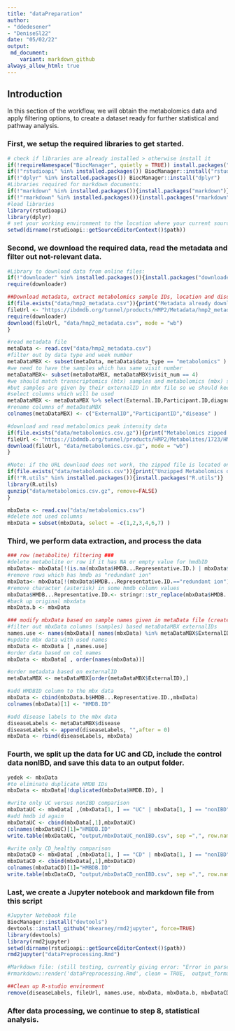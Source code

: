 ```yaml
---
title: "dataPreparation"
author: 
- "ddedesener"
- "DeniseSl22"
date: "05/02/22"
output:
 md_document:
    variant: markdown_github
always_allow_html: true
---
```

## Introduction
In this section of the workflow, we will obtain the metabolomics data and apply filtering options, to create a dataset ready for further statistical and pathway analysis.

### First, we setup the required libraries to get started.
```r
# check if libraries are already installed > otherwise install it
if(!requireNamespace("BiocManager", quietly = TRUE)) install.packages("BiocManager",repos = "http://cran.us.r-project.org")
if(!"rstudioapi" %in% installed.packages()) BiocManager::install("rstudioapi")
if(!"dplyr" %in% installed.packages()) BiocManager::install("dplyr")
#Libraries required for markdown documents:
if(!"markdown" %in% installed.packages()){install.packages("markdown")}
if(!"rmarkdown" %in% installed.packages()){install.packages("rmarkdown")}
#load libraries
library(rstudioapi)
library(dplyr)
# set your working environment to the location where your current source file is saved into.
setwd(dirname(rstudioapi::getSourceEditorContext()$path))
```

### Second, we download the required data, read the metadata and filter out not-relevant data.
```r
#Library to download data from online files:
if(!"downloader" %in% installed.packages()){install.packages("downloader")}
require(downloader)

##Download metadata, extract metabolomics sample IDs, location and disorders.
if(file.exists("data/hmp2_metadata.csv")){print("Metadata already downloaded")}else{
fileUrl <- "https://ibdmdb.org/tunnel/products/HMP2/Metadata/hmp2_metadata.csv?accessType=DOWNLOAD"
require(downloader)
download(fileUrl, "data/hmp2_metadata.csv", mode = "wb")
}

#read metadata file
metaData <- read.csv("data/hmp2_metadata.csv")
#filter out by data type and week number
metaDataMBX <- subset(metaData, metaData$data_type == "metabolomics" )
#we need to have the samples which has same visit number
metaDataMBX<- subset(metaDataMBX, metaDataMBX$visit_num == 4)
#we should match transcriptomics (htx) samples and metabolomics (mbx) samples with participantID
#but samples are given by their externalID in mbx file so we should keep them both
#select columns which will be used
metaDataMBX <- metaDataMBX %>% select(External.ID,Participant.ID,diagnosis)
#rename columns of metaDataMBX
colnames(metaDataMBX) <- c("ExternalID","ParticipantID","disease" )

#download and read metabolomics peak intensity data
if(file.exists("data/metabolomics.csv.gz")){print("Metabolomics zipped data already downloaded")}else{
fileUrl <- "https://ibdmdb.org/tunnel/products/HMP2/Metabolites/1723/HMP2_metabolomics.csv.gz?accessType=DOWNLOAD"
download(fileUrl, "data/metabolomics.csv.gz", mode = "wb")
}

#Note: if the URL download does not work, the zipped file is located on GitHub to continue the rest of this script.
if(file.exists("data/metabolomics.csv")){print("Unzipped Metabolomics data already downloaded")}else{
if(!"R.utils" %in% installed.packages()){install.packages("R.utils")}
library(R.utils)
gunzip("data/metabolomics.csv.gz", remove=FALSE)
}

mbxData <- read.csv("data/metabolomics.csv")
#delete not used columns
mbxData = subset(mbxData, select = -c(1,2,3,4,6,7) )
```
### Third, we perform data extraction, and process the data
```r
### row (metabolite) filtering ###
#delete metabolite or row if it has NA or empty value for hmdbID
mbxData<- mbxData[!(is.na(mbxData$HMDB...Representative.ID.) | mbxData$HMDB...Representative.ID.=="") , ]
#remove rows which has hmdb as "redundant ion"
mbxData<- mbxData[!(mbxData$HMDB...Representative.ID.=="redundant ion") , ]
#remove character (asterisk) in some hmdb column values
mbxData$HMDB...Representative.ID.<- stringr::str_replace(mbxData$HMDB...Representative.ID., '\\*', '')
#back up original mbxdata
mbxData.b <- mbxData

### modify mbxData based on sample names given in metaData file (created with the criteria visit_num=4 )###
#filter out mbxData columns (samples) based metaDataMBX externalIDs
names.use <- names(mbxData)[ names(mbxData) %in% metaDataMBX$ExternalID]
#update mbx data with used names
mbxData <- mbxData [ ,names.use]
#order data based on col names
mbxData <- mbxData[ , order(names(mbxData))]

#order metadata based on externalID
metaDataMBX <- metaDataMBX[order(metaDataMBX$ExternalID),]

#add HMDBID column to the mbx data
mbxData <- cbind(mbxData.b$HMDB...Representative.ID.,mbxData)
colnames(mbxData)[1] <- "HMDB.ID"

#add disease labels to the mbx data
diseaseLabels <- metaDataMBX$disease
diseaseLabels <- append(diseaseLabels, "",after = 0)
mbxData <- rbind(diseaseLabels, mbxData)
```

### Fourth, we split up the data for UC and CD, include the control data nonIBD, and save this data to an output folder.
```r
yedek <- mbxData
#to eliminate duplicate HMDB IDs
mbxData <- mbxData[!duplicated(mbxData$HMDB.ID), ]

#write only UC versus nonIBD comparison
mbxDataUC <- mbxData[ ,(mbxData[1, ] == "UC" | mbxData[1, ] == "nonIBD")]
#add hmdb id again
mbxDataUC <- cbind(mbxData[,1],mbxDataUC)
colnames(mbxDataUC)[1]="HMBDB.ID"
write.table(mbxDataUC, "output/mbxDataUC_nonIBD.csv", sep =",", row.names = FALSE)

#write only CD_healthy comparison
mbxDataCD <- mbxData[ ,(mbxData[1, ] == "CD" | mbxData[1, ] == "nonIBD")]
mbxDataCD <- cbind(mbxData[,1],mbxDataCD)
colnames(mbxDataCD)[1]="HMBDB.ID"
write.table(mbxDataCD, "output/mbxDataCD_nonIBD.csv", sep =",", row.names = FALSE)

```

### Last, we create a Jupyter notebook and markdown file from this script
```r
#Jupyter Notebook file
BiocManager::install("devtools")
devtools::install_github("mkearney/rmd2jupyter", force=TRUE)
library(devtools)
library(rmd2jupyter)
setwd(dirname(rstudioapi::getSourceEditorContext()$path))
rmd2jupyter("dataPreprocessing.Rmd")

#Markdown file: (still testing, currently giving error: "Error in parse_block(g[-1], g[1], params.src, markdown_mode) : Duplicate chunk label 'setup', which has been used for the chunk:"")
#rmarkdown::render('dataPreprocessing.Rmd', clean = TRUE,  output_format = 'md_document')

##Clean up R-studio environment
remove(diseaseLabels, fileUrl, names.use, mbxData, mbxData.b, mbxDataCD, mbxDataUC, metaDataMBX, metaData, yedek)
```


### After data processing, we continue to step 8, statistical analysis.